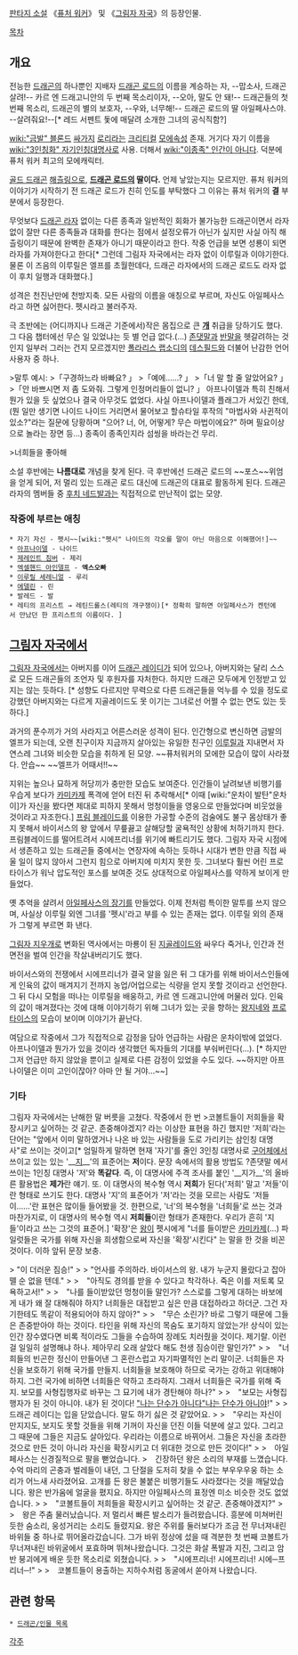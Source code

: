 [[판타지 소설]] 《[[퓨처 워커]]》 및 《[[그림자 자국]]》의 등장인물.

[[목차]]
== 개요 ==
전능한 [[드래곤]]의 하나뿐인 지배자 [[드래곤 로드]]의 이름을 계승하는 자, --맙소사, 드래곤 살려!-- 카르 엔 드래고니안의 두 번째 목소리이자, --오아, 말도 안 돼!-- 드래곤들의 첫 번째 목소리, 드래곤의 별의 보호자, --우와, 너무해!-- 드래곤 로드의 딸 아일페사스야. --살려줘요!--[* 레드 서펜트 돛에 매달려 소개한 그녀의 공식직함?]

[[wiki:"금발" 블론드]] [[싸가지]] [[로리]]라는 [[크리티컬]] [[모에속성]] 존재. 거기다 자기 이름을 [[wiki:"3인칭화" 자기인칭대명사]]로 사용. 더해서 [[wiki:"이종족" 인간이 아니다]]. 덕분에 퓨처 워커 최고의 모에캐릭터.

[[골드 드래곤]] [[해츨링]]으로, '''[[드래곤 로드]]의 딸이다.''' 언제 낳았는지는 모르지만. 퓨처 워커의 이야기가 시작하기 전 드래곤 로드가 친히 인도를 부탁했다 그 이유는 퓨처 워커의 '''결''' 부분에서 등장한다.

무엇보다 [[드래곤 라자]] 없이는 다른 종족과 일반적인 회화가 불가능한 드래곤이면서 라자없이 잘만 다른 종족들과 대화를 한다는 점에서 설정오류가 아닌가 싶지만 사실 아직 해츨링이기 때문에 완벽한 존재가 아니기 때문이라고 한다. 작중 언급을 보면 성룡이 되면 라자를 가져야한다고 한다[* 그런데 그림자 자국에서는 라자 없이 이루릴과 이야기한다. 물론 이 즈음의 이루릴은 엘프를 초월한데다, 드래곤 라자에서의 드래곤 로드도 라자 없이 후치 일행과 대화했다.]

성격은 천진난만에 천방지축. 모든 사람의 이름을 애칭으로 부르며, 자신도 아일페사스라고 하면 싫어한다. 펫시라고 불러주자.

극 초반에는 (어디까지나 드래곤 기준에서)작은 몸집으로 큰 '''[[개]]''' 취급을 당하기도 했다. 그 다음 챕터에선 무슨 일 있었냐는 듯 별 언급 없다.(…) [[존댓말]]과 [[반말]]을 헷갈려하는 것인지 일부러 그러는 건지 모르겠지만 [[폴라리스 랩소디]]의 [[데스필드]]와 더불어 난감한 언어 사용자 중 하나.

>말투 예시:
>「구경하느라 바빠요? 」
>「예에……? 」
>「너 말 할 줄 알았어요? 」
>「안 바쁘시면 저 좀 도와줘. 그렇게 인정머리들이 없니? 」
아프나이델과 특히 친해서 뭔가 있을 듯 싶었으나 결국 아무것도 없었다. 사실 아프나이델과 플래그가 서있긴 한데,(뭔 일만 생기면 나이드 나이드 거리면서 물어보고 할슈타일 후작의 "마법사와 사귄적이 있소?"라는 질문에 당황하며 "으어? 너, 어, 어떻게? 무슨 마법이에요?" 하며 필요이상으로 놀라는 장면 등...) 종족이 종족인지라 섬씽을 바라는건 무리.

>너희들을 좋아해

소설 후반에는 '''나름대로''' 개념을 찾게 된다. 극 후반에선 드래곤 로드의 ~~포스~~위엄을 얻게 되어, 저 멀리 있는 드래곤 로드 대신에 드래곤의 대표로 활동하게 된다. 드래곤 라자의 멤버들 중 [[후치 네드발]]과는 직접적으로 만난적이 없는 모양. 

=== 작중에 부르는 애칭 ===
 * 자기 자신 - 펫시~~[wiki:"펫시" 나이드의 각오를 말이 아닌 마음으로 이해했어!]~~
 * [[아프나이델]] - 나이드
 * [[제레인트 침버]] - 제리
 * [[엑셀핸드 아인델프]] - '''엑스오빠'''
 * [[이루릴 세레니얼]] - 루리
 * [[에델린]] - 린
 * 발레드 - 발
 * 레티의 프리스트 → 레틴드롤스(레티의 개구쟁이)[* 정확히 말하면 아일페사스가 켄턴에서 만났던 한 프리스트의 이름이다. ]

== [[그림자 자국]]에서 ==
[[그림자 자국]]에서는 아버지를 이어 [[드래곤 레이디]]가 되어 있으나, 아버지와는 달리 스스로 모든 드래곤들의 조언자 및 후원자를 자처한다. 하지만 드래곤 모두에게 인정받고 있지는 않는 듯하다. [* 성향도 다르지만 무력으로 다른 드래곤들을 억누를 수 있을 정도로 강했던 아버지와는 다르게 지골레이드도 못 이기는 그녀로선 어쩔 수 없는 면도 있는 듯하다.]

과거의 푼수끼가 거의 사라지고 어른스러운 성격이 된다. 인간형으로 변신하면 금발의 엘프가 되는데, 오랜 친구이자 지금까지 살아있는 유일한 친구인 [[이루릴]]과 지내면서 자연스레 그녀와 비슷한 모습을 취하게 된 모양. ~~퓨처워커의 모에한 모습이 많이 사라졌다. 안습~~ ~~엘프가 어때서!!~~

지위는 높으나 묘하게 허당끼가 충만한 모습도 보여준다. 인간들이 날려보낸 비행기를 우습게 보다가 [[카미카제]] 폭격에 얻어 터진 뒤 추락해서[* 이때 [wiki:"운차이 발탄"운차이]가 자신을 봤다면 제대로 피하지 못해서 멍청이들을 영웅으로 만들었다며 비웃었을 것이라고 자조한다.] [[프림 블레이드]]를 이용한 가공할 수준의 검술에도 불구 몸상태가 좋지 못해서 바이서스의 왕 앞에서 무릎끓고 살해당할 굴욕적인 상황에 처하기까지 한다. 프림블레이드를 떨어트려서 시에프리너를 위기에 빠트리기도 했다. 그림자 자국 시점에서 생존하고 있는 드래곤들 중에서는 연장자에 속하는 듯하나 시대가 변한 만큼 직접 싸울 일이 많지 않아서 그런지 힘으로 아버지에 미치지 못한 듯. 그녀보다 훨씬 어린 프로타이스가 워낙 압도적인 포스를 보여준 것도 상대적으로 아일페사스를 약하게 보이게 만들었다. 

옛 추억을 살려서 [[아일페사스의 장기]]를 만들었다. 이제 전처럼 특이한 말투를 쓰지 않으며, 사실상 이루릴 외엔 그녀를 '펫시'라고 부를 수 있는 존재는 없다. 이루릴 외의 존재가 그렇게 부르면 화 낸다.

[[그림자 지우개]]로 변화된 역사에서는 마룡이 된 [[지골레이드]]와 싸우다 죽거나, 인간과 전면전을 벌여 인간을 작살내버리기도 했다.

바이서스와의 전쟁에서 시에프리너가 결국 알을 잃은 뒤 그 대가를 위해 바이서스인들에게 인육의 값이 매겨지기 전까지 농업/어업으로는 식량을 얻지 못할 것이라고 선언한다. 그 뒤 다시 모험을 떠나는 이루릴을 배웅하고, 카르 엔 드래고니안에 머물러 있다. 인육의 값이 매겨졌다는 것에 대해 이야기하기 위해 그녀가 있는 곳을 향하는 [[왕지네]]와 [[프로타이스]]의 모습이 보이며 이야기가 끝난다.

여담으로 작중에서 그가 직접적으로 감정을 담아 언급하는 사람은 운차이밖에 없었다. 아프나이델과 뭔가가 있을 것이라 생각했던 독자들의 기대를 부숴버린다(...). [* 하지만 그저 언급만 하지 않았을 뿐이고 실제로 다른 감정이 있었을 수도 있다. ~~하지만 아프나이델은 이미 고인이잖아? 아마 안 될 거야...~~]

=== 기타 ===
그림자 자국에서는 난해한 말 버릇을 고쳤다. 작중에서 한 번
>코볼트들이 저희들을 확장시키고 싶어하는 것 같군. 존중해야겠지?
라는 이상한 표현을 하긴 했지만 '저희'라는 단어는 "앞에서 이미 말하였거나 나온 바 있는 사람들을 도로 가리키는 삼인칭 대명사"로 쓰이는 것이고[* 엄밀하게 말하면 현재 '자기'를 줄인 3인칭 대명사로 [[구어체]]에서 쓰이고 있는 있는 '__[[지]]__'의 표준어는 '''저'''이다. 문장 속에서의 활용 방법도 ?존댓말 에서 쓰이는 1인칭 대명사 '저'와 '''똑같다'''. 즉, 이 대명사에 주격 조사를 붙인 '__지가__'의 올바른 활용법은 '''제가'''란 얘기. 또. 이 대명사의 복수형 역시 '''저희'''가 된다('저희' 말고 '저들'이란 형태로 쓰기도 한다. 대명사 '지'의 표준어가 '저'라는 것을 모르는 사람도 '저들이……'란 표현은 많이들 들어봤을 것. 한편으로, '너'의 복수형을 '너희들'로 쓰는 것과 마찬가지로, 이 대명사의 복수형 역시 '''저희들'''이란 형태가 존재한다. 우리가 흔히 '지들'이라고 쓰는 그것의 표준어.] '확장'은 [[왕]]이 펫시에게 "너를 들이받은 [[카미카제]](…) 파일럿들은 국가를 위해 자신을 희생함으로써 자신을 '확장'시킨다" 는 말을 한 것을 비꼰 것이다. 이하 앞뒤 문장 보충.

> "이 더러운 짐승!"
>  
> "언사를 주의하라. 바이서스의 왕. 내가 누군지 몰랐다고 잡아 뗄 순 없을 텐데."
>  
>　"아직도 경의를 받을 수 있다고 착각하나. 죽은 이를 저토록 모욕하고서!"
>  
>　"나를 들이받았던 멍청이들 말인가? 스스로를 그렇게 대하는 바보에게 내가 왜 잘 대해줘야 하지? 너희들은 대접받고 싶은 만큼 대접하라고 하더군. 그건 자기한테도 똑같이 적용되어야 하지 않아?"
>  
>　"무슨 소린가? 바로 그렇기 때문에 그들은 존중받아야 하는 것이다. 타인을 위해 자신의 목숨도 포기하지 않았는가! 상식이 있는 인간 장수였다면 비록 적이라도 그들을 수습하여 장례도 치러줬을 것이다. 제기랄. 이런 걸 일일히 설명해냐 하나. 제아무리 오래 살았다 해도 천생 짐승이란 말인가?"
>  
>　"너희들의 빈곤한 정신이 만들어낸 그 혼란스럽고 자기파멸적인 논리 말이군. 너희들은 자신을 보호하기 위해 국가를 만들지. 너희들을 보호해야 하므로 국가는 강하고 위대해야 하지. 그런 국가에 비하면 너희들은 약하고 초라하지. 그래서 너희들은 국가를 위해 죽지. 보모를 사형집행자로 바꾸는 그 묘기에 내가 경탄해야 하나?"
>  
>　"보모는 사형집행자가 된 것이 아니야. 내가 된 것이다! [["나는 단수가 아니다"나는 단수가 아니야]]!"
>  
>　드래곤 레이디는 입을 닫았습니다. 말도 하기 싫은 것 같았어요.
>  
>　"우리는 자신이 만지지도, 보지도 못할 것들을 위해 기꺼이 자신을 던진 이들 덕분에 살고 있다. 그리고 그 때문에 그들은 지금도 살아있다. 우리라는 이름으로 바뀌어서. 그들은 자신을 초라한 것으로 만든 것이 아니라 자신을 확장시키고 더 위대한 것으로 만든 것이다!"
>  
>　아일페사스는 신경질적으로 팔을 뻗었습니다.
>　긴장하던 왕은 소리의 부재를 느꼈습니다. 수억 마리의 곤충과 벌레들이 내던, 그 단절을 도저히 찾을 수 없는 부우우우웅 하는 소리가 어느새 사라졌어요. 고개를 든 왕은 불붙은 비행기들도 사라졌다는 것을 깨달았습니다. 왕은 반가움에 얼굴을 폈지요. 하지만 아일페사스의 표정엔 미소 비슷한 것도 없었습니다.
>  
>　"코볼트들이 저희들을 확장시키고 싶어하는 것 같군. 존중해야겠지?"
>  
>　왕은 주춤 물러났습니다. 저 멀리서 빠른 발소리가 들려왔습니다. 흥분에 미쳐버린 듯한 숨소리, 웅성거리는 소리도 들렸지요. 왕은 주위를 둘러보다가 조금 전 무너져내린 바위들 중 하나로 뛰어올라갔습니다. 그가 바위 정상에 섰을 때 격분한 첫 번째 코볼트가 무너져내린 바위굴에서 포효하며 뛰쳐나왔습니다. 그것은 화살 폭발과 지진, 그리고 암반 붕괴에게 배운 듯한 목소리로 외쳤습니다.
>  
>　"시에프리너! 시에프리너! 시에─프리너─!"
>  
>　코볼트들이 용출하는 지하수처럼 동굴에서 쏟아져 나왔습니다.

== 관련 항목 ==
 * [[드래곤/인물 목록]]

[[각주]]
